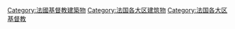 [[Category:法國基督教建築物|Category:法國基督教建築物]]
[[Category:法国各大区建筑物|Category:法国各大区建筑物]]
[[Category:法国各大区基督教|Category:法国各大区基督教]]